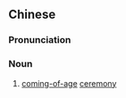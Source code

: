 {{also|成年礼}}
==Chinese==
{{zh-forms|s=成年礼|type=21}}

===Pronunciation===
{{zh-pron
|m=chéngniánlǐ
|c=sing4 nin4 lai5
|cat=n
}}

===Noun===
{{zh-noun}}

# [[coming-of-age]] [[ceremony]]